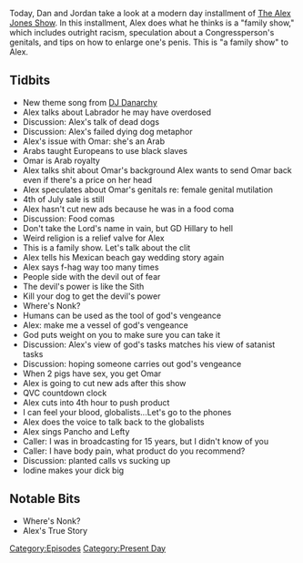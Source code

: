 {{DEFAULTSORT:
    #_EPISODE_0323:July 19, 2019
}}{{Episode
    | title           = July 19, 2019
    | caption         = Listen to this episode on [https://knowledgefight.libsyn.com/knowledge-fight-july-19-2019 Libsyn] [https://open.spotify.com/episode/3nAy7XnCy8agKHb0cMv1YQ Spotify], Read the [[Transcript/323: July 19, 2019|Unofficial Transcript]]
    | episodeNumber   = 323
    | length          = 01:13:53
    | airDate         = July 22, 2019
    | coverageDate    = July 19, 2019
    | episodeType     = [[:Category:Present Day|Present Day]]
    | appearance      = [[DJ Danarchy]], [[Ilhan Omar]]
    | oocDrop         = Alex mouth guitar
    | previousEpisode = [[322: July 16-17, 2019]]
    | nextEpisode     = [[324: Bilderberg Speeches]]
}}

{{Stub}}

Today, Dan and Jordan take a look at a modern day installment of [[The Alex Jones Show]]. In this installment, Alex does what he thinks is a "family show," which includes outright racism, speculation about a Congressperson's genitals, and tips on how to enlarge one's penis. This is "a family show" to Alex.

==Tidbits==

*New theme song from [[DJ Danarchy]]
*Alex talks about Labrador he may have overdosed
*Discussion: Alex's talk of dead dogs
*Discussion: Alex's failed dying dog metaphor
*Alex's issue with Omar: she's an Arab
*Arabs taught Europeans to use black slaves
*Omar is Arab royalty
*Alex talks shit about Omar's background Alex wants to send Omar back even if there's a price on her head
*Alex speculates about Omar's genitals re: female genital mutilation
*4th of July sale is still
*Alex hasn't cut new ads because he was in a food coma
*Discussion: Food comas
*Don't take the Lord's name in vain, but GD Hillary to hell
*Weird religion is a relief valve for Alex
*This is a family show. Let's talk about the clit
*Alex tells his Mexican beach gay wedding story again
*Alex says f-hag way too many times
*People side with the devil out of fear
*The devil's power is like the Sith
*Kill your dog to get the devil's power
*Where's Nonk?
*Humans can be used as the tool of god's vengeance
*Alex: make me a vessel of god's vengeance
*God puts weight on you to make sure you can take it
*Discussion: Alex's view of god's tasks matches his view of satanist tasks
*Discussion: hoping someone carries out god's vengeance
*When 2 pigs have sex, you get Omar
*Alex is going to cut new ads after this show
*QVC countdown clock
*Alex cuts into 4th hour to push product
*I can feel your blood, globalists...Let's go to the phones
*Alex does the voice to talk back to the globalists
*Alex sings Pancho and Lefty
*Caller: I was in broadcasting for 15 years, but I didn't know of you
*Caller: I have body pain, what product do you recommend?
*Discussion: planted calls vs sucking up
*Iodine makes your dick big

==Notable Bits==

*Where's Nonk?
*Alex's True Story

[[Category:Episodes]]
[[Category:Present Day]]

